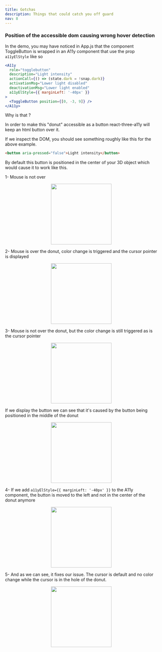 ```yaml
---
title: Gotchas
description: Things that could catch you off guard
nav: 8
---
```


### Position of the accessible dom causing wrong hover detection

In the demo, you may have noticed in App.js that the component ToggleButton is wrapped in an A11y component that use the prop `a11yElStyle` like so

```jsx
<A11y
  role="togglebutton"
  description="Light intensity"
  actionCall={() => (state.dark = !snap.dark)}
  activationMsg="Lower light disabled"
  deactivationMsg="Lower light enabled"
  a11yElStyle={{ marginLeft: '-40px' }}
>
  <ToggleButton position={[0, -3, 9]} />
</A11y>
```

Why is that ?

In order to make this "donut" accessible as a button react-three-a11y will keep an html button over it.

If we inspect the DOM, you should see something roughly like this for the above example.

```html
<button aria-pressed="false">Light intensity</button>
```

By default this button is positioned in the center of your 3D object which would cause it to work like this.

1- Mouse is not over

<p align="middle">
  <img alt="" height="200" src="beforehoverdefault.png" />
</p>

2- Mouse is over the donut, color change is triggered and the cursor pointer is displayed

<p align="middle">
  <img alt="" height="200" src="hoverdefaultout.png" />
</p>

3- Mouse is not over the donut, but the color change is still triggered as is the cursor pointer

<p align="middle">
  <img alt="" height="200" src="hoverdefault.png" />
</p>

If we display the button we can see that it's caused by the button being positioned in the middle of the donut

<p align="middle">
  <img alt="" height="200" src="hoverdefaultbecause.png" />
</p>

4- If we add `a11yElStyle={{ marginLeft: '-40px' }}` to the A11y component, the button is moved to the left and not in the center of the donut anymore

<p align="middle">
  <img alt="" height="200" src="hoverfixbecause.png" />
</p>

5- And as we can see, it fixes our issue. The cursor is default and no color change while the cursor is in the hole of the donut.

<p align="middle">
  <img alt="" height="200" src="hoverfix.png" />
</p>
